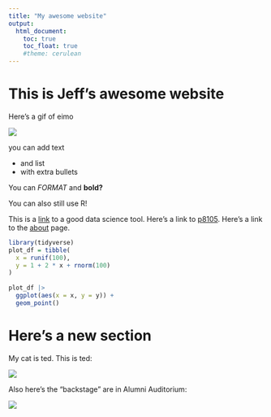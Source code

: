 ```yaml
---
title: "My awesome website"
output: 
  html_document:
    toc: true
    toc_float: true
    #theme: cerulean
---
```


# This is Jeff's awesome website

Here's a gif of eimo

![](https://media.giphy.com/media/drXGoW1iudhKw/giphy.gif)

you can add text

* and list
* with extra bullets

You can *FORMAT* and **bold?**

You can also still use R!

This is a [link](https://www.google.com/) to a good data science tool. Here's a link to [p8105](https://p8105.com). Here's a link to the [about](about.html) page.

```r
library(tidyverse)
plot_df = tibble(
  x = runif(100),
  y = 1 + 2 * x + rnorm(100)
)
  
plot_df |>
  ggplot(aes(x = x, y = y)) +
  geom_point()
```

# Here's a new section

My cat is ted. This is ted:

![](images/ted.jpg)

Also here's the "backstage" are in Alumni Auditorium:

![](images/backstage.jpg)